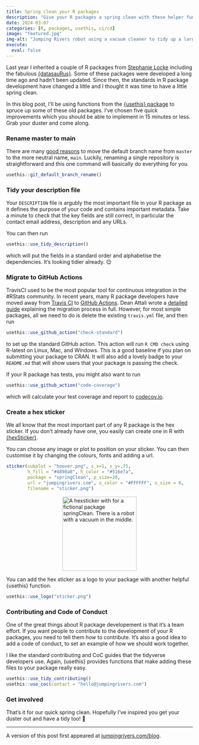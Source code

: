 ```yaml
---
title: Spring clean your R packages
description: "Give your R packages a spring clean with these helper functions from the usethis package."
date: 2024-03-07
categories: [R, packages, usethis, ci/cd]
image: "featured.jpg"
img-alt: "Jumping Rivers robot using a vacuum cleaner to tidy up a large mess of data and numbers on the floor."
execute:
  eval: false
---
```


Last year I inherited a couple of R packages from [Stephanie Locke](https://www.linkedin.com/in/stephanielocke/) including the fabulous [{datasauRus}](https://github.com/jumpingrivers/datasauRus). Some of these packages were developed a long time ago and hadn't been updated. Since then, the standards in R package development have changed a little and I thought it was time to have a little spring clean.

In this blog post, I'll be using functions from the [{usethis} package](https://usethis.r-lib.org/) to spruce up some of these old packages. I've chosen five quick improvements which you should be able to implement in 15 minutes or less. Grab your duster and come along.

### Rename master to main

There are many [good reasons](https://www.jumpingrivers.com/blog/git-moving-master-to-main/) to move the default branch name from `master` to the more neutral name, `main`. Luckily, renaming a single repository is straightforward and this one command will basically do everything for you.

```r
usethis::git_default_branch_rename()
```

### Tidy your description file

Your `DESCRIPTION` file is argubly the most important file in your R package as it defines the purpose of your code and contains important metadata. Take a minute to check that the key fields are still correct, in particular the contact email address, description and any URLs.

You can then run

```r
usethis::use_tidy_description()
```

which will put the fields in a standard order and alphabetise the dependencies. It's looking tidier already. 😌

### Migrate to GitHub Actions

TravisCI used to be the most popular tool for continuous integration in the #RStats community. In recent years, many R package developers have moved away from [Travis CI](https://ropensci.org/blog/2020/11/19/moving-away-travis/) to [GitHub Actions](https://docs.github.com/en/actions). Dean Attali wrote a [detailed guide](https://deanattali.com/blog/migrating-travis-to-github/) explaining the migration process in full. However, for most simple packages, all we need to do is delete the existing `travis.yml` file, and then run 

```r
usethis::use_github_action("check-standard")
```

to set up the standard GitHub action. This action will run `R CMD check` using R-latest on Linux, Mac, and Windows. This is a good baseline if you plan on submitting your package to CRAN. It will also add a lovely badge to your `README.md` that will show users that your package is passing the check.

If your R package has tests, you might also want to run 

```r
usethis::use_github_action("code-coverage")
```

which will calculate your test coverage and report to [codecov.io](https://about.codecov.io).

### Create a hex sticker

We all know that the most important part of any R package is the hex sticker. If you don't already have one, you easily can create one in R with [{hexSticker}](https://github.com/GuangchuangYu/hexSticker).

You can choose any image or plot to position on your sticker. You can then customise it by changing the colours, fonts and adding a url.

```r
sticker(subplot = "hoover.png", s_x=1, s_y=.75,
        h_fill = "#4898a8", h_color = "#516e7a",
        package = "springClean", p_size=20,
        url = "jumpingrivers.com", u_color = "#FFFFFF", u_size = 6,
        filename = "sticker.png")
```

<img src="sticker.png" alt="A hexsticker with for a fictional package springClean. There is a robot with a vacuum in the middle." style="display: block; margin-left: auto; margin-right: auto; width: 200px"/>

You can add the hex sticker as a logo to your package with another helpful {usethis} function.

```r
usethis::use_logo("sticker.png")
```

### Contributing and Code of Conduct

One of the great things about R package developement is that it's a team effort. If you want people to contribute to the development of your R packages, you need to tell them _how_ to contribute. It's also a good idea to add a code of conduct, to set an example of how we should work together.

I like the standard contributing and CoC guides that the tidyverse developers use. Again, {usethis} provides functions that make adding these files to your package really easy.

```r
usethis::use_tidy_contributing()
usethis::use_coc(contact = "hello@jumpingrivers.com")
```

### Get involved

That's it for our quick spring clean. Hopefully I've inspired you get your duster out and have a tidy too! 🧹

---

A version of this post first appeared at [jumpingrivers.com/blog](https://www.jumpingrivers.com/blog/spring-clean-r-package-usethis/).



